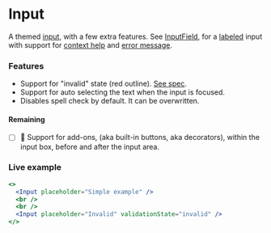 ---
---


# Input

A themed [input](https://developer.mozilla.org/en-US/docs/Web/HTML/Element/input), with a few extra features.
See [InputField](./InputField.mdx), for a [labeled](https://jetbrains.github.io/ui/controls/input_field/#label)
input with support for [context help](https://jetbrains.github.io/ui/principles/context_help/#07) and
[error message](https://jetbrains.github.io/ui/controls/input_field/#27).

### Features

- Support for "invalid" state (red outline). [See spec](https://jetbrains.github.io/ui/controls/input_field/#27).
- Support for auto selecting the text when the input is focused.
- Disables spell check by default. It can be overwritten.

#### Remaining

- [ ] 🚧 Support for add-ons, (aka built-in buttons, aka decorators), within the input box, before and after the
      input area.

### Live example

```jsx live themed
<>
  <Input placeholder="Simple example" />
  <br />
  <br />
  <Input placeholder="Invalid" validationState="invalid" />
</>
```

